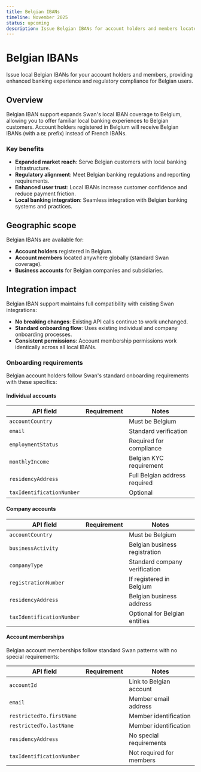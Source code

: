 ```yaml
---
title: Belgian IBANs
timeline: November 2025
status: upcoming
description: Issue Belgian IBANs for account holders and members located in Belgium, expanding Swan's local IBAN coverage across Europe.
---
```



<PreviewInfo />

# Belgian IBANs

Issue local Belgian IBANs for your account holders and members, providing enhanced banking experience and regulatory compliance for Belgian users.

## Overview

Belgian IBAN support expands Swan's local IBAN coverage to Belgium, allowing you to offer familiar local banking experiences to Belgian customers. Account holders registered in Belgium will receive Belgian IBANs (with a `BE` prefix) instead of French IBANs.

### Key benefits

- **Expanded market reach**: Serve Belgian customers with local banking infrastructure.
- **Regulatory alignment**: Meet Belgian banking regulations and reporting requirements.
- **Enhanced user trust**: Local IBANs increase customer confidence and reduce payment friction.
- **Local banking integration**: Seamless integration with Belgian banking systems and practices.

## Geographic scope

Belgian IBANs are available for:
- **Account holders** registered in Belgium.
- **Account members** located anywhere globally (standard Swan coverage).
- **Business accounts** for Belgian companies and subsidiaries.

## Integration impact

Belgian IBAN support maintains full compatibility with existing Swan integrations:

- **No breaking changes**: Existing API calls continue to work unchanged.
- **Standard onboarding flow**: Uses existing individual and company onboarding processes.
- **Consistent permissions**: Account membership permissions work identically across all local IBANs.

### Onboarding requirements

Belgian account holders follow Swan's standard onboarding requirements with these specifics:

<FieldRequirementsLegend />

#### Individual accounts

| API field | Requirement | Notes |
|---|:---:|---|
| `accountCountry` | <Req /> | Must be Belgium |
| `email` | <Req /> | Standard verification |
| `employmentStatus` | <Req /> | Required for compliance |
| `monthlyIncome` | <Req /> | Belgian KYC requirement |
| `residencyAddress` | <Req /> | Full Belgian address required |
| `taxIdentificationNumber` | <Opt /> | Optional |

#### Company accounts

| API field | Requirement | Notes |
|---|:---:|---|
| `accountCountry` | <Req /> | Must be Belgium |
| `businessActivity` | <Req /> | Belgian business registration |
| `companyType` | <Req /> | Standard company verification |
| `registrationNumber` | <Cnd /> | If registered in Belgium |
| `residencyAddress` | <Req /> | Belgian business address |
| `taxIdentificationNumber` | <Opt /> | Optional for Belgian entities |

#### Account memberships

Belgian account memberships follow standard Swan patterns with no special requirements:

<FieldRequirementsLegend />

| API field | Requirement | Notes |
|---|:---:|---|
| `accountId` | <Req /> | Link to Belgian account |
| `email` | <Req /> | Member email address |
| `restrictedTo.firstName` | <Req /> | Member identification |
| `restrictedTo.lastName` | <Req /> | Member identification |
| `residencyAddress` | <Opt /> | No special requirements |
| `taxIdentificationNumber` | <Opt /> | Not required for members |